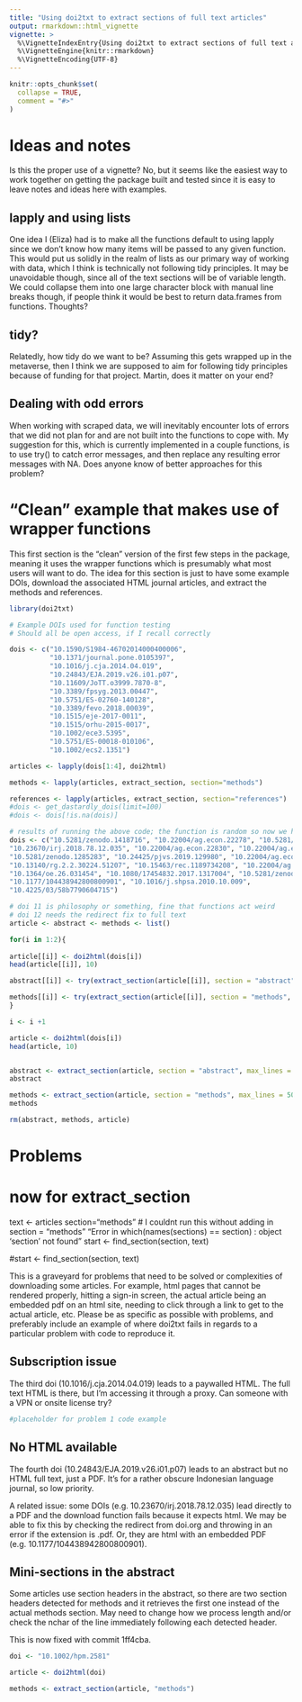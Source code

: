 ```yaml
---
title: "Using doi2txt to extract sections of full text articles"
output: rmarkdown::html_vignette
vignette: >
  %\VignetteIndexEntry{Using doi2txt to extract sections of full text articles}
  %\VignetteEngine{knitr::rmarkdown}
  %\VignetteEncoding{UTF-8}
---
```


```r
knitr::opts_chunk$set(
  collapse = TRUE,
  comment = "#>"
)
```

# Ideas and notes

Is this the proper use of a vignette? No, but it seems like the easiest way to work together on getting the package built and tested since it is easy to leave notes and ideas here with examples.

## lapply and using lists

One idea I (Eliza) had is to make all the functions default to using lapply since we don't know how many items will be passed to any given function. This would put us solidly in the realm of lists as our primary way of working with data, which I think is technically not following tidy principles. It may be unavoidable though, since all of the text sections will be of variable length. We could collapse them into one large character block with manual line breaks though, if people think it would be best to return data.frames from functions. Thoughts?

## tidy?

Relatedly, how tidy do we want to be? Assuming this gets wrapped up in the metaverse, then I think we are supposed to aim for following tidy principles because of funding for that project. Martin, does it matter on your end?

## Dealing with odd errors

When working with scraped data, we will inevitably encounter lots of errors that we did not plan for and are not built into the functions to cope with. My suggestion for this, which is currently implemented in a couple functions, is to use try() to catch error messages, and then replace any resulting error messages with NA. Does anyone know of better approaches for this problem?


# "Clean" example that makes use of wrapper functions

This first section is the "clean" version of the first few steps in the package, meaning it uses the wrapper functions which is presumably what most users will want to do. The idea for this section is just to have some example DOIs, download the associated HTML journal articles, and extract the methods and references.

```r

library(doi2txt)

# Example DOIs used for function testing
# Should all be open access, if I recall correctly

dois <- c("10.1590/S1984-46702014000400006",
          "10.1371/journal.pone.0105397",
          "10.1016/j.cja.2014.04.019",
          "10.24843/EJA.2019.v26.i01.p07",
          "10.11609/JoTT.o3999.7870-8",
          "10.3389/fpsyg.2013.00447",
          "10.5751/ES-02760-140128",
          "10.3389/fevo.2018.00039",
          "10.1515/eje-2017-0011",
          "10.1515/orhu-2015-0017",
          "10.1002/ece3.5395",
          "10.5751/ES-00018-010106",
          "10.1002/ecs2.1351")

articles <- lapply(dois[1:4], doi2html)

methods <- lapply(articles, extract_section, section="methods")

references <- lapply(articles, extract_section, section="references")
#dois <- get_dastardly_dois(limit=100)
#dois <- dois[!is.na(dois)]

# results of running the above code; the function is random so now we have persistent dois
dois <- c("10.5281/zenodo.1418716", "10.22004/ag.econ.22278", "10.5281/zenodo.2575479", 
"10.23670/irj.2018.78.12.035", "10.22004/ag.econ.22830", "10.22004/ag.econ.131625", 
"10.5281/zenodo.1285283", "10.24425/pjvs.2019.129980", "10.22004/ag.econ.263729", 
"10.13140/rg.2.2.30224.51207", "10.15463/rec.1189734208", "10.22004/ag.econ.159552", 
"10.1364/oe.26.031454", "10.1080/17454832.2017.1317004", "10.5281/zenodo.3548042", 
"10.1177/104438942800800901", "10.1016/j.shpsa.2010.10.009", 
"10.4225/03/58b7790604715")

# doi 11 is philosophy or something, fine that functions act weird
# doi 12 needs the redirect fix to full text
article <- abstract <- methods <- list()

for(i in 1:2){
  
article[[i]] <- doi2html(dois[i])
head(article[[i]], 10)

abstract[[i]] <- try(extract_section(article[[i]], section = "abstract", max_lines = 1, clean=TRUE, min_words = 50, forcestart = TRUE))

methods[[i]] <- try(extract_section(article[[i]], section = "methods", max_lines = 50, clean=TRUE, min_words=1, forcestart = FALSE))
}

i <- i +1

article <- doi2html(dois[i])
head(article, 10)


abstract <- extract_section(article, section = "abstract", max_lines = 1, clean=TRUE, min_words = 50, forcestart = TRUE)
abstract

methods <- extract_section(article, section = "methods", max_lines = 50, clean=TRUE, min_words=1, forcestart = FALSE)
methods

rm(abstract, methods, article)

```

# Problems


# now for extract_section
text <- articles
section="methods"
# I couldnt run this without adding in section = "methods" "Error in which(names(sections) == section) : object 'section' not found"
start <- find_section(section, text)

#start <- find_section(section, text)

This is a graveyard for problems that need to be solved or complexities of downloading some articles. For example, html pages that cannot be rendered properly, hitting a sign-in screen, the actual article being an embedded pdf on an html site, needing to click through a link to get to the actual article, etc. Please be as specific as possible with problems, and preferably include an example of where doi2txt fails in regards to a particular problem with code to reproduce it. 

## Subscription issue

The third doi (10.1016/j.cja.2014.04.019) leads to a paywalled HTML. The full text HTML is there, but I'm accessing it through a proxy. Can someone with a VPN or onsite license try?

```r

#placeholder for problem 1 code example

```

## No HTML available

The fourth doi (10.24843/EJA.2019.v26.i01.p07) leads to an abstract but no HTML full text, just a PDF. It's for a rather obscure Indonesian language journal, so low priority.

A related issue: some DOIs (e.g. 10.23670/irj.2018.78.12.035) lead directly to a PDF and the download function fails because it expects html. We may be able to fix this by checking the redirect from doi.org and throwing in an error if the extension is .pdf. Or, they are html with an embedded PDF (e.g. 10.1177/104438942800800901).

## Mini-sections in the abstract

Some articles use section headers in the abstract, so there are two section headers detected for methods and it retrieves the first one instead of the actual methods section. May need to change how we process length and/or check the nchar of the line immediately following each detected header.

This is now fixed with commit 1ff4cba.

```r
doi <- "10.1002/hpm.2581"

article <- doi2html(doi)

methods <- extract_section(article, "methods")

```

